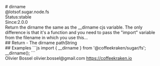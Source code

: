 <div class="docmap-mdx">
# dirname
<div class="_namespace">@lotsof.sugar.node.fs</div>
<div class="_metas">
<div class="_status"><span class="_status-label">Status:</span><span class="_status-value -stable">stable</span></div>
<div class="_since"><span class="_since-label">Since:</span><span class="_since-value">2.0.0</span></div>
</div>
<div class="_description">
Return the dirname the same as the __dirname cjs variable.
The only difference is that it's a function and you need to pass the "import" variable
from the filename in which you use this...
</div>
<div class="_return">
## Return
- <span class="_description">The dirname path</span><span class="_default"></span><span class="_type">String</span>
</div>
<div class="_examples">
## Examples
```js
import { __dirname } from '@coffeekraken/sugar/fs';
__dirname();
```
</div>
<div class="_author">
<span class="_name">Olivier Bossel</span>
<span class="_email">olivier.bossel@gmail.com</span>
<a href="https://coffeekraken.io" target="_blank" class="_url">https://coffeekraken.io</a>
</div>
</div>